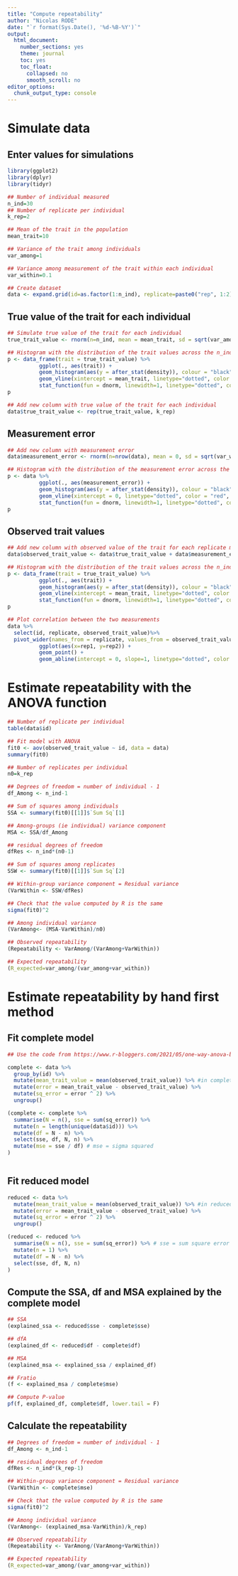 ```yaml
---
title: "Compute repeatability"
author: "Nicolas RODE"
date: "`r format(Sys.Date(), '%d-%B-%Y')`"
output: 
  html_document: 
    number_sections: yes
    theme: journal
    toc: yes
    toc_float:
      collapsed: no
      smooth_scroll: no
editor_options: 
  chunk_output_type: console
---
```


# Simulate data
## Enter values for simulations
```r
library(ggplot2)
library(dplyr)
library(tidyr)

## Number of individual measured
n_ind=30
## Number of replicate per individual
k_rep=2

## Mean of the trait in the population
mean_trait=10

## Variance of the trait among individuals
var_among=1

## Variance among measurement of the trait within each individual
var_within=0.1

## Create dataset
data <- expand.grid(id=as.factor(1:n_ind), replicate=paste0("rep", 1:2))


```
## True value of the trait for each individual
```r

## Simulate true value of the trait for each individual
true_trait_value <- rnorm(n=n_ind, mean = mean_trait, sd = sqrt(var_among))

## Histogram with the distribution of the trait values across the n_ind individuals
p <- data_frame(trait = true_trait_value) %>%
          ggplot(., aes(trait)) + 
          geom_histogram(aes(y = after_stat(density)), colour = "black") +
          geom_vline(xintercept = mean_trait, linetype="dotted", color = "red", linewidth=1) + ## Add mean of the trait
          stat_function(fun = dnorm, linewidth=1, linetype="dotted", color = "red", geom = "line", args = list(mean = mean_trait, sd = sqrt(var_among))) ## Add expected distribution of the trait in the population
p

## Add new column with true value of the trait for each individual
data$true_trait_value <- rep(true_trait_value, k_rep)

```

## Measurement error
```r
## Add new column with measurement error
data$measurement_error <- rnorm(n=nrow(data), mean = 0, sd = sqrt(var_within))

## Histogram with the distribution of the measurement error across the n_ind * k_rep measurements
p <- data %>%
          ggplot(., aes(measurement_error)) + 
          geom_histogram(aes(y = after_stat(density)), colour = "black") +
          geom_vline(xintercept = 0, linetype="dotted", color = "red", linewidth=1) + ## Add mean of the trait
          stat_function(fun = dnorm, linewidth=1, linetype="dotted", color = "red", geom = "line", args = list(mean = 0, sd = sqrt(var_within))) 
p
```

## Observed trait values
```r
## Add new column with observed value of the trait for each replicate measurement of each individual
data$observed_trait_value <- data$true_trait_value + data$measurement_error

## Histogram with the distribution of the trait values across the n_ind * k_rep measurements
p <- data_frame(trait = true_trait_value) %>%
          ggplot(., aes(trait)) + 
          geom_histogram(aes(y = after_stat(density)), colour = "black") +
          geom_vline(xintercept = mean_trait, linetype="dotted", color = "red", linewidth=1) + ## Add mean of the trait
          stat_function(fun = dnorm, linewidth=1, linetype="dotted", color = "red", geom = "line", args = list(mean = mean_trait, sd = sqrt(var_among))) ## Add expected distribution of the trait in the population
p

## Plot correlation between the two measurements
data %>%
  select(id, replicate, observed_trait_value)%>%
  pivot_wider(names_from = replicate, values_from = observed_trait_value)%>%
          ggplot(aes(x=rep1, y=rep2)) +
          geom_point() +
          geom_abline(intercept = 0, slope=1, linetype="dotted", color = "red", linewidth=1) 
```


# Estimate repeatability with the ANOVA function
```r
## Number of replicate per individual
table(data$id)

## Fit model with ANOVA
fit0 <- aov(observed_trait_value ~ id, data = data)
summary(fit0)

## Number of replicates per individual
n0=k_rep

## Degrees of freedom = number of individual - 1
df_Among <- n_ind-1

## Sum of squares among individuals
SSA <- summary(fit0)[[1]]$`Sum Sq`[1] 

## Among-groups (ie individual) variance component
MSA <- SSA/df_Among

## residual degrees of freedom
dfRes <- n_ind*(n0-1) 

## Sum of squares among replicates
SSW <- summary(fit0)[[1]]$`Sum Sq`[2] 

## Within-group variance component = Residual variance
(VarWithin <- SSW/dfRes)

## Check that the value computed by R is the same
sigma(fit0)^2

## Among individual variance 
(VarAmong<- (MSA-VarWithin)/n0)

## Observed repeatability
(Repeatability <- VarAmong/(VarAmong+VarWithin))

## Expected repeatability
(R_expected=var_among/(var_among+var_within))

```

# Estimate repeatability by hand first method
## Fit complete model
```r
## Use the code from https://www.r-bloggers.com/2021/05/one-way-anova-by-hand/

complete <- data %>%  
  group_by(id) %>% 
  mutate(mean_trait_value = mean(observed_trait_value)) %>% #in complete model, fit is the group mean (i.e. mean of each individual) 
  mutate(error = mean_trait_value - observed_trait_value) %>% 
  mutate(sq_error = error ^ 2) %>%
  ungroup()

(complete <- complete %>% 
  summarise(N = n(), sse = sum(sq_error)) %>% 
  mutate(n = length(unique(data$id))) %>% 
  mutate(df = N - n) %>% 
  select(sse, df, N, n) %>% 
  mutate(mse = sse / df) # mse = sigma squared 
)



```
## Fit reduced model
```r

reduced <- data %>%  
  mutate(mean_trait_value = mean(observed_trait_value)) %>% #in reduced model, fit is the overall mean 
  mutate(error = mean_trait_value - observed_trait_value) %>% 
  mutate(sq_error = error ^ 2) %>%
  ungroup() 

(reduced <- reduced %>% 
  summarise(N = n(), sse = sum(sq_error)) %>% # sse = sum square error
  mutate(n = 1) %>% 
  mutate(df = N - n) %>% 
  select(sse, df, N, n)
)
```

## Compute the SSA, df and MSA explained by the complete model
```r

## SSA
(explained_ssa <- reduced$sse - complete$sse)

## dfA
(explained_df <- reduced$df - complete$df)

## MSA
(explained_msa <- explained_ssa / explained_df)

## Fratio
(f <- explained_msa / complete$mse)

## Compute P-value
pf(f, explained_df, complete$df, lower.tail = F)
```

## Calculate the repeatability
```r
## Degrees of freedom = number of individual - 1
df_Among <- n_ind-1

## residual degrees of freedom
dfRes <- n_ind*(k_rep-1)

## Within-group variance component = Residual variance
(VarWithin <- complete$mse)

## Check that the value computed by R is the same
sigma(fit0)^2

## Among individual variance 
(VarAmong<- (explained_msa-VarWithin)/k_rep)

## Observed repeatability
(Repeatability <- VarAmong/(VarAmong+VarWithin))

## Expected repeatability
(R_expected=var_among/(var_among+var_within))
```
